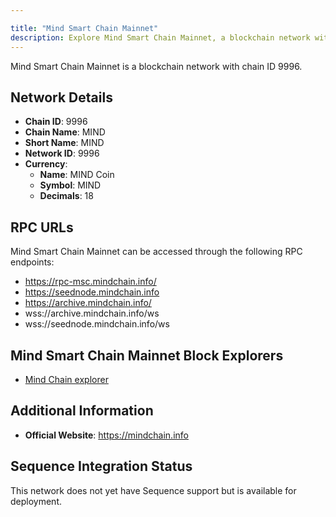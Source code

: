 ```yaml
---

title: "Mind Smart Chain Mainnet"
description: Explore Mind Smart Chain Mainnet, a blockchain network with chain ID 9996. Learn about its native currency, MIND Coin, and how to interact with the network.
---
```




Mind Smart Chain Mainnet is a blockchain network with chain ID 9996.

## Network Details

- **Chain ID**: 9996
- **Chain Name**: MIND
- **Short Name**: MIND
- **Network ID**: 9996
- **Currency**: 
  - **Name**: MIND Coin
  - **Symbol**: MIND
  - **Decimals**: 18

## RPC URLs

Mind Smart Chain Mainnet can be accessed through the following RPC endpoints:

- https://rpc-msc.mindchain.info/
- https://seednode.mindchain.info
- https://archive.mindchain.info/
- wss://archive.mindchain.info/ws
- wss://seednode.mindchain.info/ws

## Mind Smart Chain Mainnet Block Explorers

- [Mind Chain explorer](https://mainnet.mindscan.info)

## Additional Information

- **Official Website**: https://mindchain.info

## Sequence Integration Status

This network does not yet have Sequence support but is available for deployment.
